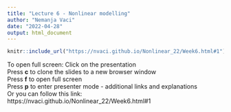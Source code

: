 ```yaml
---
title: "Lecture 6 - Nonlinear modelling"
author: "Nemanja Vaci"
date: "2022-04-28"
output: html_document
---
```


```r
knitr::include_url("https://nvaci.github.io/Nonlinear_22/Week6.html#1")
```

To open full screen:
Click on the presentation </br>
Press __c__ to clone the slides to a new browser window</br>
Press __f__ to open full screen</br>
Press __p__ to enter presenter mode - additional links and explanations </br>
Or you can follow this link: https://nvaci.github.io/Nonlinear_22/Week6.html#1
